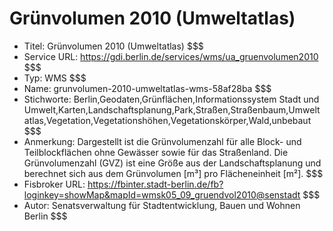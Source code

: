 # Grünvolumen 2010 (Umweltatlas)
- Titel: Grünvolumen 2010 (Umweltatlas) $$$
- Service URL: https://gdi.berlin.de/services/wms/ua_gruenvolumen2010 $$$
- Typ: WMS $$$
- Name: grunvolumen-2010-umweltatlas-wms-58af28ba $$$
- Stichworte: Berlin,Geodaten,Grünflächen,Informationssystem Stadt und Umwelt,Karten,Landschaftsplanung,Park,Straßen,Straßenbaum,Umweltatlas,Vegetation,Vegetationshöhen,Vegetationskörper,Wald,unbebaut $$$
- Anmerkung: Dargestellt ist die Grünvolumenzahl für alle Block- und Teilblockflächen ohne Gewässer sowie für das Straßenland. Die Grünvolumenzahl (GVZ) ist eine Größe aus der Landschaftsplanung und berechnet sich aus dem Grünvolumen [m³] pro Flächeneinheit [m²]. $$$
- Fisbroker URL: https://fbinter.stadt-berlin.de/fb?loginkey=showMap&mapId=wmsk05_09_gruendvol2010@senstadt $$$
- Autor: Senatsverwaltung für Stadtentwicklung, Bauen und Wohnen Berlin $$$
